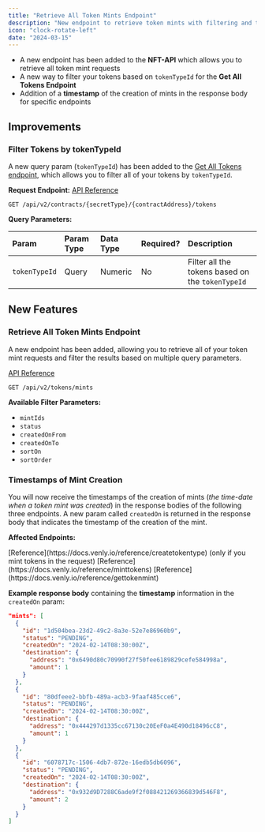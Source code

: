 ```yaml
---
title: "Retrieve All Token Mints Endpoint"
description: "New endpoint to retrieve token mints with filtering and timestamp tracking"
icon: "clock-rotate-left"
date: "2024-03-15"
---
```


- A new endpoint has been added to the **NFT-API** which allows you to retrieve all token mint requests
- A new way to filter your tokens based on `tokenTypeId` for the **Get All Tokens Endpoint**
- Addition of a **timestamp** of the creation of mints in the response body for specific endpoints

## Improvements

### Filter Tokens by tokenTypeId

A new query param (`tokenTypeId`) has been added to the [Get All Tokens endpoint](https://docs.venly.io/reference/gettokens), which allows you to filter all of your tokens by `tokenTypeId`.

**Request Endpoint:** [API Reference](https://docs.venly.io/reference/gettokens)

```http
GET /api/v2/contracts/{secretType}/{contractAddress}/tokens
```

**Query Parameters:**

| Param | Param Type | Data Type | Required? | Description |
|:------|:-----------|:----------|:----------|:------------|
| `tokenTypeId` | Query | Numeric | No | Filter all the tokens based on the `tokenTypeId` |

## New Features

### Retrieve All Token Mints Endpoint

A new endpoint has been added, allowing you to retrieve all of your token mint requests and filter the results based on multiple query parameters.

[API Reference](https://docs.venly.io/reference/getall-1)

```http
GET /api/v2/tokens/mints
```

**Available Filter Parameters:**
- `mintIds`
- `status`
- `createdOnFrom`
- `createdOnTo`
- `sortOn`
- `sortOrder`

### Timestamps of Mint Creation

You will now receive the timestamps of the creation of mints (_the time-date when a token mint was created_) in the response bodies of the following three endpoints. A new param called `createdOn` is returned in the response body that indicates the timestamp of the creation of the mint.

**Affected Endpoints:**

<CardGroup cols={3}>
  <Card title="Create Token-type" icon="plus">
    [Reference](https://docs.venly.io/reference/createtokentype)  
    (only if you mint tokens in the request)
  </Card>
  
  <Card title="Mint Tokens" icon="coins">
    [Reference](https://docs.venly.io/reference/minttokens)
  </Card>
  
  <Card title="Check Mint Status" icon="magnifying-glass">
    [Reference](https://docs.venly.io/reference/gettokenmint)
  </Card>
</CardGroup>

**Example response body** containing the **timestamp** information in the `createdOn` param:

```json
"mints": [
  {
    "id": "1d504bea-23d2-49c2-8a3e-52e7e86960b9",
    "status": "PENDING",
    "createdOn": "2024-02-14T08:30:00Z",
    "destination": {
      "address": "0x6490d80c70990f27f50fee6189829cefe584998a",
      "amount": 1
    }
  },
  {
    "id": "80dfeee2-bbfb-489a-acb3-9faaf485cce6",
    "status": "PENDING",
    "createdOn": "2024-02-14T08:30:00Z",
    "destination": {
      "address": "0x444297d1335cc67130c20EeF0a4E490d18496cC8",
      "amount": 1
    }
  },
  {
    "id": "6078717c-1506-4db7-872e-16edb5db6096",
    "status": "PENDING",
    "createdOn": "2024-02-14T08:30:00Z",
    "destination": {
      "address": "0x932d9D7288C6ade9f2f088421269366839d546F8",
      "amount": 2
    }
  }
]
